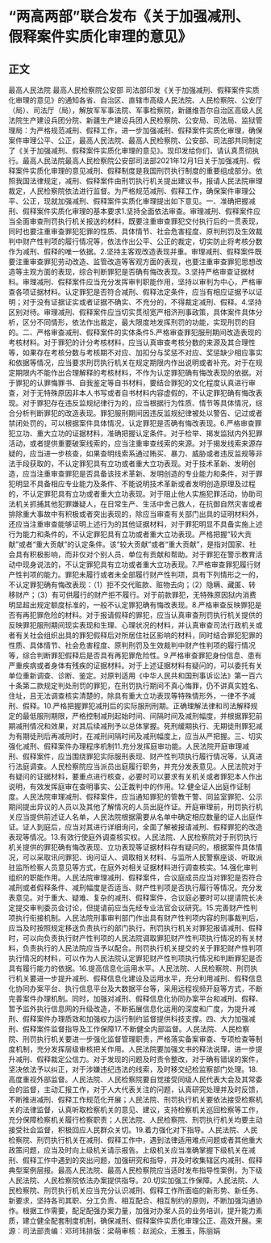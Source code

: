 # “两高两部”联合发布《关于加强减刑、假释案件实质化审理的意见》
## 正文
最高人民法院 最高人民检察院公安部 司法部印发《关于加强减刑、假释案件实质化审理的意见》的通知各省、自治区、直辖市高级人民法院、人民检察院、公安厅（局）、司法厅（局），解放军军事法院、军事检察院，新疆维吾尔自治区高级人民法院生产建设兵团分院、新疆生产建设兵团人民检察院、公安局、司法局、监狱管理局：为严格规范减刑、假释工作，进一步加强减刑、假释案件实质化审理，确保案件审理公平、公正，最高人民法院、最高人民检察院、公安部、司法部共同制定了《关于加强减刑、假释案件实质化审理的意见》。现印发给你们，请认真贯彻执行。最高人民法院最高人民检察院公安部司法部2021年12月1日关于加强减刑、假释案件实质化审理的意见减刑、假释制度是我国刑罚执行制度的重要组成部分。依照我国法律规定，减刑、假释案件由刑罚执行机关提出建议书，报请人民法院审理裁定，人民检察院依法进行监督。为严格规范减刑、假释工作，确保案件审理公平、公正，现就加强减刑、假释案件实质化审理提出如下意见。一、准确把握减刑、假释案件实质化审理的基本要求1.坚持全面依法审查。审理减刑、假释案件应当全面审查刑罚执行机关报送的材料，既要注重审查罪犯交付执行后的一贯表现，同时也要注重审查罪犯犯罪的性质、具体情节、社会危害程度、原判刑罚及生效裁判中财产性判项的履行情况等，依法作出公平、公正的裁定，切实防止将考核分数作为减刑、假释的唯一依据。2.坚持主客观改造表现并重。审理减刑、假释案件既要注重审查罪犯劳动改造、监管改造等客观方面的表现，也要注重审查罪犯思想改造等主观方面的表现，综合判断罪犯是否确有悔改表现。3.坚持严格审查证据材料。审理减刑、假释案件应当充分发挥审判职能作用，坚持以审判为中心，严格审查各项证据材料。认定罪犯是否符合减刑、假释法定条件，应当有相应证据予以证明；对于没有证据证实或者证据不确实、不充分的，不得裁定减刑、假释。4.坚持区别对待。审理减刑、假释案件应当切实贯彻宽严相济刑事政策，具体案件具体分析，区分不同情形，依法作出裁定，最大限度地发挥刑罚的功能，实现刑罚的目的。二、严格审查减刑、假释案件的实体条件5.严格审查罪犯服刑期间改造表现的考核材料。对于罪犯的计分考核材料，应当认真审查考核分数的来源及其合理性等，如果存在考核分数与考核期不对应、加扣分与奖惩不对应、奖惩缺少相应事实和依据等情况，应当要求刑罚执行机关在规定期限内作出说明或者补充。对于在规定期限内不能作出合理解释的考核材料，不作为认定罪犯确有悔改表现的依据。对于罪犯的认罪悔罪书、自我鉴定等自书材料，要结合罪犯的文化程度认真进行审查，对于无特殊原因非本人书写或者自书材料内容虚假的，不认定罪犯确有悔改表现。对于罪犯存在违反监规纪律行为的，应当根据行为性质、情节等具体情况，综合分析判断罪犯的改造表现。罪犯服刑期间因违反监规纪律被处以警告、记过或者禁闭处罚的，可以根据案件具体情况，认定罪犯是否确有悔改表现。6.严格审查罪犯立功、重大立功的证据材料，准确把握认定条件。对于检举、揭发监狱内外犯罪活动，或者提供重要破案线索的，应当注重审查线索的来源。对于揭发线索来源存疑的，应当进一步核查，如果查明线索系通过贿买、暴力、威胁或者违反监规等非法手段获取的，不认定罪犯具有立功或者重大立功表现。对于技术革新、发明创造，应当注重审查罪犯是否具备该技术革新、发明创造的专业能力和条件，对于罪犯明显不具备相应专业能力及条件、不能说明技术革新或者发明创造原理及过程的，不认定罪犯具有立功或者重大立功表现。对于阻止他人实施犯罪活动，协助司法机关抓捕其他犯罪嫌疑人，在日常生产、生活中舍己救人，在抗御自然灾害或者排除重大事故中有积极或者突出表现的，除应当审查有关部门出具的证明材料外，还应当注重审查能够证明上述行为的其他证据材料，对于罪犯明显不具备实施上述行为能力和条件的，不认定罪犯具有立功或者重大立功表现。严格把握“较大贡献”或者“重大贡献”的认定条件。该“较大贡献”或者“重大贡献”，是指对国家、社会具有积极影响，而非仅对个别人员、单位有贡献和帮助。对于罪犯在警示教育活动中现身说法的，不认定罪犯具有立功或者重大立功表现。7.严格审查罪犯履行财产性判项的能力。罪犯未履行或者未全部履行财产性判项，具有下列情形之一的，不认定罪犯确有悔改表现：（1）拒不交代赃款、赃物去向；（2）隐瞒、藏匿、转移财产；（3）有可供履行的财产拒不履行。对于前款罪犯，无特殊原因狱内消费明显超出规定额度标准的，一般不认定罪犯确有悔改表现。8.严格审查反映罪犯是否有再犯罪危险的材料。对于报请假释的罪犯，应当认真审查刑罚执行机关提供的反映罪犯服刑期间现实表现和生理、心理状况的材料，并认真审查司法行政机关或者有关社会组织出具的罪犯假释后对所居住社区影响的材料，同时结合罪犯犯罪的性质、具体情节、社会危害程度、原判刑罚及生效裁判中财产性判项的履行情况等，综合判断罪犯假释后是否具有再犯罪危险性。9.严格审查罪犯身份信息、患有严重疾病或者身体有残疾的证据材料。对于上述证据材料有疑问的，可以委托有关单位重新调查、诊断、鉴定。对原判适用《中华人民共和国刑事诉讼法》第一百六十条第二款规定判处刑罚的罪犯，在刑罚执行期间不真心悔罪，仍不讲真实姓名、住址，且无法调查核实清楚的，除具有重大立功表现等特殊情形外，一律不予减刑、假释。10.严格把握罪犯减刑后的实际服刑刑期。正确理解法律和司法解释规定的最低服刑期限，严格控制减刑起始时间、间隔时间及减刑幅度，并根据罪犯前期减刑情况和效果，对其后续减刑予以总体掌握。死刑缓期执行、无期徒刑罪犯减为有期徒刑后再减刑时，在减刑间隔时间及减刑幅度上，应当从严把握。三、切实强化减刑、假释案件办理程序机制11.充分发挥庭审功能。人民法院开庭审理减刑、假释案件，应当围绕罪犯实际服刑表现、财产性判项执行履行情况等，认真进行法庭调查。人民检察院应当派员出庭履行职务，并充分发表意见。人民法院对于有疑问的证据材料，要重点进行核查，必要时可以要求有关机关或者罪犯本人作出说明，有效发挥庭审在查明事实、公正裁判中的作用。12.健全证人出庭作证制度。人民法院审理减刑、假释案件，应当通知罪犯的管教干警、同监室罪犯、公示期间提出异议的人员以及其他了解情况的人员出庭作证。开庭审理前，刑罚执行机关应当提供前述证人名单，人民法院根据需要从名单中确定相应数量的证人出庭作证。证人到庭后，应当对其进行详细询问，全面了解被报请减刑、假释罪犯的改造表现等情况。13.有效行使庭外调查核实权。人民法院、人民检察院对于刑罚执行机关提供的罪犯确有悔改表现、立功表现等证据材料存有疑问的，根据案件具体情况，可以采取讯问罪犯、询问证人、调取相关材料、与监所人民警察座谈、听取派驻监所检察人员意见等方式，在庭外对相关证据材料进行调查核实。14.强化审判组织的职能作用。人民法院审理减刑、假释案件，合议庭成员应当对罪犯是否符合减刑或者假释条件、减刑幅度是否适当、财产性判项是否执行履行等情况，充分发表意见。对于重大、疑难、复杂的减刑、假释案件，合议庭必要时可以提请院长决定提交审判委员会讨论，但提请前应当先经专业法官会议研究。15.完善财产性判项执行衔接机制。人民法院刑事审判部门作出具有财产性判项内容的刑事裁判后，应当及时按照规定移送负责执行的部门执行。刑罚执行机关对罪犯报请减刑、假释时，可以向负责执行财产性判项的人民法院调取罪犯财产性判项执行情况的有关材料，负责执行的人民法院应当予以配合。刑罚执行机关提交的关于罪犯财产性判项执行情况的材料，可以作为人民法院认定罪犯财产性判项执行情况和判断罪犯是否具有履行能力的依据。16.提高信息化运用水平。人民法院、人民检察院、刑罚执行机关要进一步提升减刑、假释信息化建设及运用水平，充分利用减刑、假释信息化协同办案平台、执行信息平台及大数据平台等，采用远程视频开庭等方式，不断完善案件办理机制。同时，加强对减刑、假释信息化协同办案平台和减刑、假释、暂予监外执行信息网的升级改造，不断拓展信息化运用的深度和广度，为提升减刑、假释案件办理质效和加强权力运行制约监督提供科技支撑。四、大力加强减刑、假释案件监督指导及工作保障17.不断健全内部监督。人民法院、人民检察院、刑罚执行机关要进一步强化监督管理职责，严格落实备案审查、专项检查等制度机制，充分发挥层级审核把关作用。人民法院要加强文书的释法说理，进一步提升减刑、假释裁定公信力。对于发现的问题及时责令整改，对于确有错误的案件，坚决依法予以纠正，对于涉嫌违纪违法的线索，及时移交纪检监察部门处理。18.高度重视外部监督。人民法院、人民检察院要自觉接受同级人民代表大会及其常委会的监督，主动汇报工作，对于人大代表关注的问题，认真研究处理并及时反馈，不断推进减刑、假释工作规范化开展；人民法院、刑罚执行机关要依法接受检察机关的法律监督，认真听取检察机关的意见、建议，支持检察机关巡回检察等工作，充分保障检察机关履行检察职责；人民法院、人民检察院、刑罚执行机关均要主动接受社会监督，积极回应人民群众关切。19.着力强化对下指导。人民法院、人民检察院、刑罚执行机关在减刑、假释工作中，遇到法律适用难点问题或者其他重大政策问题，应当及时向上级机关请示报告。上级机关应当准确掌握下级机关在减刑、假释工作中遇到的突出问题，加强研究和指导，并及时收集辖区内减刑、假释典型案例层报。最高人民法院、最高人民检察院应当适时发布指导性案例，为下级人民法院、人民检察院依法办案提供指导。20.切实加强工作保障。人民法院、人民检察院、刑罚执行机关应当充分认识减刑、假释工作所面临的新形势、新任务、新要求，坚持各司其职、分工负责、相互配合、相互制约的原则，不断加强沟通协作。根据工作需要，配足配强办案力量，加强对办案人员的业务培训，提升能力素质，建立健全配套制度机制，确保减刑、假释案件实质化审理公正、高效开展。来源：司法部责编：邓珂玮排版：梁萌审核：赵润众，王雅玉，陈丽娟